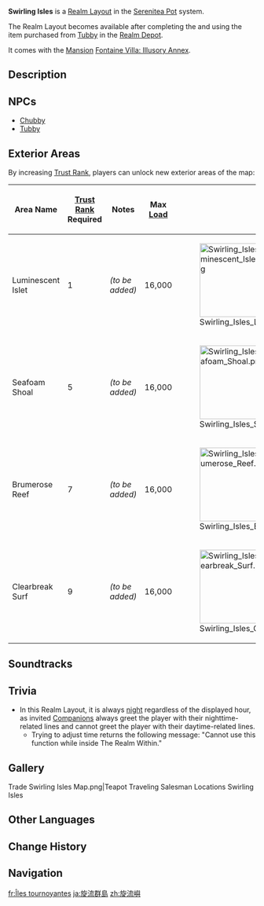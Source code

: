 {{Stub|area descriptions}}
{{Location Infobox
|image        = <gallery>
Swirling Isles.png|Preview
Swirling Isles Map.png|Map
</gallery>
|type         = Realm Layout
|region       = Serenitea Pot
}}
'''Swirling Isles''' is a [[Realm Layout]] in the [[Serenitea Pot]] system.

The Realm Layout becomes available after completing the {{Quest|Lies Cast Shadows Under Gathered Lights}} and using the item {{Item|"Swirling Scene in a Bottle"}} purchased from [[Tubby]] in the [[Realm Depot]].

It comes with the [[Main Building/Mansion|Mansion]] [[Fontaine Villa: Illusory Annex]].

==Description==
{{Description|A wondrous deepwater archipelago, silent and serene, with a multitude of lights swirling about...|Realm Layout Preview}}

==NPCs==
*[[Chubby]]
*[[Tubby]]

==Exterior Areas==
By increasing [[Trust Rank]], players can unlock new exterior areas of the map:
{| class="article-table alternating-colors-table tdc2 tcd4" style="width: 100%"
! Area Name !! [[Trust Rank]]<br>Required !! Notes !! Max [[Serenitea Pot/Load|Load]] || Image
|- id="Luminescent Islet"
| Luminescent Islet || 1 || ''(to be added)'' || 16,000 || [[File:Swirling Isles Luminescent Islet.png|150px]]
|- id="Seafoam Shoal"
| Seafoam Shoal || 5 || ''(to be added)'' || 16,000 || [[File:Swirling Isles Seafoam Shoal.png|150px]]
|- id="Brumerose Reef"
| Brumerose Reef || 7 || ''(to be added)'' || 16,000 || [[File:Swirling Isles Brumerose Reef.png|150px]]
|- id="Clearbreak Surf"
| Clearbreak Surf || 9 || ''(to be added)'' || 16,000 || [[File:Swirling Isles Clearbreak Surf.png|150px]]
|}

==Soundtracks==
{{Soundtracks by Category Table|type=teapot}}

==Trivia==
* In this Realm Layout, it is always [[Time|night]] regardless of the displayed hour, as invited [[Companion]]s always greet the player with their nighttime-related lines and cannot greet the player with their daytime-related lines.
** Trying to adjust time returns the following message: "Cannot use this function while inside The Realm Within."

==Gallery==
<gallery>
Trade Swirling Isles Map.png|Teapot Traveling Salesman Locations Swirling Isles
</gallery>

==Other Languages==
{{Other Languages
|en      = Swirling Isles
|zhs     = 旋流屿
|zhs_rm  = Xuánliú Yǔ
|zht     = 旋流嶼
|zht_rm  = Xuánliú Yǔ
|zh_tl   = Swirling Islets
|ja      = 旋流群島
|ja_rm   = Senryuu Guntou
|ja_tl   = Swirling Islands
|ko      = 소용돌이 군도
|ko_rm   = 
|ko_tl   = 
|es      = Archipiélago Fluyente
|es_tl   = Flowing Archipelago
|fr      = Îles tournoyantes
|fr_tl   = Swirling Islands
|ru      = Кружащиеся острова
|ru_tl   = Swirling Isles
|th      = หมู่เกาะวังวน
|th_rm   = 
|th_tl   = 
|vi      = Đảo Xoáy
|vi_tl   = 
|de      = Archipel in der Strömung
|de_tl   = Archipelago in the Current
|id      = Kepulauan Berputar
|id_tl   = Swirling Isles
|pt      = Picos Giratórios
|pt_tl   = 
|tr      = Dönen Adalar
|tr_tl   = 
|it      = Isole Spirali
|it_tl   = Spiral Islands
}}

==Change History==
{{Change History|4.3}}

==Navigation==
{{Area Navbox|Other}}

[[fr:Îles tournoyantes]]
[[ja:旋流群島]]
[[zh:旋流嶼]]